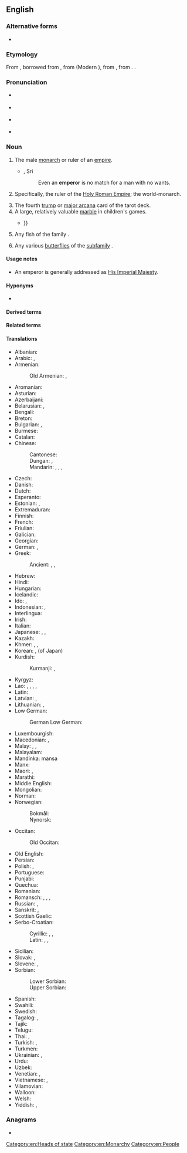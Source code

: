 {{also|Emperor}}
==English==

===Alternative forms===
* {{l|en|emperour}} {{q|obsolete}}

===Etymology===
From {{inh|en|enm|emperour}}, borrowed from {{bor|en|xno|emperour}}, from {{der|en|fro|empereor}} (Modern {{cog|fr|empereur}}), from {{der|en|la|imperātor||emperor; commander}}, from {{m|la|imperāre||to command}}. {{doublet|en|imperator}}.

===Pronunciation===
* {{a|RP}} {{IPA|en|/ˈɛmpəɹə/|/ˈɛmpɹə/}}
* {{a|GenAm}} {{IPA|en|/ˈɛmpəɹɚ/|/ˈɛmpɹɚ/}}
* {{a|NZ}} {{IPA|en|/ˈempɘɹɘ/|/ˈempɹɘ/}}
* {{audio|en|En-us-emperor.ogg|Audio (US)}}

===Noun===
{{en-noun}}

# The male [[monarch]] or ruler of an [[empire]].
#* {{rfdate|en|and other bibliographic particulars}}, Sri {{w|Ramana Maharishi}}
#*: Even an '''emperor''' is no match for a man with no wants.
# {{lb|en|political theory}} Specifically, the ruler of the [[Holy Roman Empire]]; the world-monarch.
#: {{ux|en|The Investiture Controversy was a conflict between '''the Emperor''' and the Pope.}}
# The fourth [[trump]] or [[major arcana]] card of the tarot deck.
# A large, relatively valuable [[marble]] in children's games.
#* {{quote-text|en|year=2001| author=Paul Webley| title=The economic psychology of everyday life| page=39| passage=But marbles are not only used to play games: they are also traded. In this market, the value of the different kinds of marbles (oilies, '''emperors''', etc.) is determined by local supply and demand and not by the price of the marbles {{...}}}}
# Any fish of the family {{taxlink|Lethrinidae|family|ver=180504}}.
# {{lb|en|entomology}} Any various [[butterfly|butterflies]] of the [[subfamily]] {{taxlink|Charaxinae|subfamily}}.

====Usage notes====
* An emperor is generally addressed as [[His Imperial Majesty]].

====Hyponyms====
* {{l|en|barracks emperor}}

====Derived terms====
{{der3
|en|{{vern|emperor goose}} ({{taxlink|Anser canagicus|species|ver=180504}})
|[[emperor moth]] (''[[Saturniinae]]'')
|emperor paper
|{{l|en|emperor penguin}} (''[[Aptenodytes forsteri]]'')
|emperorship
|little emperor
}}

====Related terms====
{{rel3
|en|empire
|empress
|imperial
|imperialism
|imperially
}}

====Translations====
{{trans-top|ruler of an empire}}
* Albanian: {{t+|sq|perandor|m}}
* Arabic: {{t|ar|قَيْصَر|m}}, {{t|ar|إِمْبْرَاطُور|m}}
* Armenian: {{t+|hy|կայսր}}
*: Old Armenian: {{t|xcl|կայսր}}, {{t|xcl|կեսար}}
* Aromanian: {{t|rup|ampirat|m}}
* Asturian: {{t|ast|emperador|m}}
* Azerbaijani: {{t|az|imperator}}
* Belarusian: {{t|be|імпера́тар|m}}, {{t|be|цар|m}} {{q|tsar}}
* Bengali: {{t|bn|সম্রাট}}
* Breton: {{t+|br|impalaer}}
* Bulgarian: {{t+|bg|импера́тор|m}}, {{t+|bg|цар|m}} {{q|tsar}}
* Burmese: {{t+|my|ဧကရာဇ်}}
* Catalan: {{t+|ca|emperador|m}}
* Chinese:
*: Cantonese: {{t|yue|皇帝|tr=wong4 dai3}}
*: Dungan: {{t|dng|хуонди}}, {{t|dng|хуоншон}}
*: Mandarin: {{t+|cmn|皇帝|tr=huángdì}}, {{t+|cmn|帝王|tr=dìwáng}}, {{t+|cmn|天皇|tr=tiānhuáng}} {{q|of Japan}}, {{t+|cmn|皇上|tr=huángshang}}
* Czech: {{t+|cs|císař|m}}
* Danish: {{t+|da|kejser|c}}
* Dutch: {{t+|nl|keizer|m}}
* Esperanto: {{t|eo|imperiestro}}
* Estonian: {{t+|et|keiser}}, {{t|et|imperaator}}
* Extremaduran: {{t|ext|emperaol|m}}
* Finnish: {{t+|fi|keisari}}
* French: {{t+|fr|empereur|m}}
* Friulian: {{t|fur|imperadôr|m}}
* Galician: {{t|gl|emperador|m}}
* Georgian: {{t|ka|იმპერატორი}}
* German: {{t+|de|Kaiser|m}}, {{t|de|Imperator|m}}
* Greek: {{t+|el|αυτοκράτορας|m}}
*: Ancient: {{t|grc|αὐτοκράτωρ|m}}, {{t|grc|καῖσαρ|m}}, {{t|grc|αὐτάναξ|m}}
* Hebrew: {{t+|he|קֵיסָר|m|tr=kesár, keysár|alt=קיסר \ קֵיסָר}}
* Hindi: {{t|hi|सम्राट​|m}}
* Hungarian: {{t+|hu|császár}}
* Icelandic: {{t+|is|keisari|m}}
* Ido: {{t+|io|cezaro}}, {{t+|io|imperiestro}}
* Indonesian: {{t+|id|kaisar}}, {{t+|id|maharaja}}
* Interlingua: {{t|ia|imperator}}
* Irish: {{t|ga|impire|m}}
* Italian: {{t+|it|imperatore|m}}
* Japanese: {{t+|ja|皇帝|tr=こうてい, kōtei}} {{q|emperor in general}}, {{t+|ja|帝王|tr=ていおう, teiō}} {{q|general term for emperor or monarch}}, {{t+|ja|天皇|tr=てんのう, tennō}} {{q|emperor of Japan}}
* Kazakh: {{t|kk|император}}
* Khmer: {{t+|km|អធិរាជ}}, {{t|km|រាជាធិរាជ}}, {{t+|km|សម្រាជ}}
* Korean: {{t+|ko|황제}}, {{t+|ko|천황}} (of Japan)
* Kurdish:
*: Kurmanji: {{t+|ku|emperator}}, {{t+|ku|qeyser}}
* Kyrgyz: {{t+|ky|император}}
* Lao: {{t|lo|ຈັກກະພັດ}}, {{t|lo|ຈັກກະວັດ}}, {{t|lo|ນໍຣິນ}}, {{t|lo|ນໍລິນ}}, {{t|lo|ຣາເຊນ}}
* Latin: {{t+|la|imperātor|m}}
* Latvian: {{t|lv|imperators|m}}, {{t|lv|ķeizars|m}}
* Lithuanian: {{t|lt|imperatorius|m}}, {{t|lt|ciesorius|m}}
* Low German:
*: German Low German: {{t|nds-de|Kaiser}}
{{trans-mid}}
* Luxembourgish: {{t|lb|Keeser|m}}
* Macedonian: {{t|mk|импера́тор|m}}, {{t|mk|цар|m}} {{q|tsar}}
* Malay: {{t|ms|kaisar}}, {{t|ms|maharaja}}, {{t|ms|khakan}}
* Malayalam: {{t|ml|സാമ്രാട്ട്}}
* Mandinka: mansa
* Manx: {{t|gv|ard-ree|m}}
* Maori: {{t|mi|emepara}}, {{t|mi|epara}}
* Marathi: {{t|mr|सम्राट|m}}
* Middle English: {{t|enm|emperour}}
* Mongolian: {{t|mn|эзэн хаан}}
* Norman: {{t|nrf|empéreu|m}} {{q|Jersey}}
* Norwegian:
*: Bokmål: {{t+|nb|keiser|m}}
*: Nynorsk: {{t|nn|keisar|m}}
* Occitan: {{t+|oc|emperador|m}}
*: Old Occitan: {{t|pro|emperador}}
* Old English: {{t|ang|cāsere|m}}
* Persian: {{t+|fa|امپراطور|tr=emperâtor}}
* Polish: {{t+|pl|imperator|m}}, {{t+|pl|cesarz|m}}
* Portuguese: {{t+|pt|imperador|m}}
* Punjabi: {{t+|pa|ਸਮਰਾਟ}}
* Quechua: {{t|qu|qhapaq}}
* Romanian: {{t+|ro|împărat|m}}
* Romansch: {{t|rm|imperatur|m}}, {{t|rm|imperataur|m}}, {{t|rm|imperatour|m}}, {{t|rm|caiser|m}}
* Russian: {{t+|ru|импера́тор|m}}, {{t+|ru|царь|m}} {{q|tsar}}
* Sanskrit: {{t+|sa|अधिराज|m}}, {{t+|sa|सम्राज्|m}}
* Scottish Gaelic: {{t|gd|ìmpire|m}}
* Serbo-Croatian:
*: Cyrillic: {{t|sh|ца̏р|m}}, {{t|sh|импѐра̄тор|m}}, {{t|sh|це̏са̄р|m}}
*: Latin: {{t+|sh|cȁr|m}}, {{t+|sh|impèrātor|m}}, {{t+|sh|cȅsār|m}}
* Sicilian: {{t|scn|mpiraturi}}
* Slovak: {{t+|sk|cisár|m}}, {{t+|sk|cár|m}} {{q|of Russia, Bulgaria}}
* Slovene: {{t+|sl|cêsar|m}}, {{t|sl|imperátor|m}}
* Sorbian:
*: Lower Sorbian: {{t|dsb|kejžor|m}}
*: Upper Sorbian: {{t|hsb|kejžor|m}}
* Spanish: {{t+|es|emperador|m}}
* Swahili: {{t|sw|kaisari}}
* Swedish: {{t+|sv|kejsare|c}}
* Tagalog: {{t|tl|baginda}}, {{t+|tl|emperador}}
* Tajik: {{t|tg|император}}
* Telugu: {{t+|te|చక్రవర్తి|sc=Telu}}
* Thai: {{t|th|จักรพรรดิ}}, {{t|th|ฮ่องเต้}} {{q|emperor of China}}
* Turkish: {{t+|tr|imparator}}, {{t+|tr|ilhan}}
* Turkmen: {{t|tk|imperator}}
* Ukrainian: {{t|uk|імпера́тор|m}}, {{t+|uk|цар|m}} {{q|tsar}}
* Urdu: {{t|ur|سمراٹ|m|tr=samrāṭ}}
* Uzbek: {{t+|uz|imperator}}
* Venetian: {{t|vec|inperadore|m}}, {{t|vec|inperador|m}}
* Vietnamese: {{t+|vi|hoàng đế}}, {{t|vi|thiên hoàng}} {{q|of Japan}}
* Vilamovian: {{t|wym|kazer|m}}
* Walloon: {{t+|wa|impreur|m}}
* Welsh: {{t|cy|ymerawdwr|m}}
* Yiddish: {{t|yi|קייסער|m}}, {{t|yi|אימפּעראַטאָר|m}}
{{trans-bottom}}

{{trans-top|fourth trump or major arcana card}}
{{trans-mid}}
{{trans-bottom}}

===Anagrams===
* {{anagrams|en|a=eemoprr|per orem}}

[[Category:en:Heads of state]]
[[Category:en:Monarchy]]
[[Category:en:People]]
